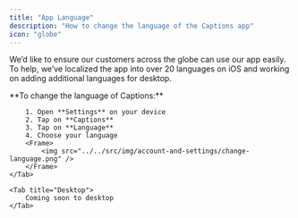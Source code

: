 ```yaml
---
title: "App Language"
description: "How to change the language of the Captions app"
icon: "globe"
---
```


We’d like to ensure our customers across the globe can use our app easily. To help, we’ve localized the app into over 20 languages on iOS and working on adding additional languages for desktop.

<Tabs>
    <Tab title="iOS">
        **To change the language of Captions:**

        1. Open **Settings** on your device
        2. Tap on **Captions**
        3. Tap on **Language**
        4. Choose your language
        <Frame>
            <img src="../../src/img/account-and-settings/change-language.png" />
        </Frame>
    </Tab>

    <Tab title="Desktop">
        Coming soon to desktop
    </Tab>
</Tabs>